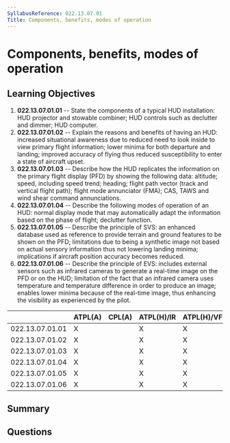 ```yaml
---
SyllabusReference: 022.13.07.01
Title: Components, benefits, modes of operation
---
```


# Components, benefits, modes of operation

## Learning Objectives

1. **022.13.07.01.01** -- State the components of a typical HUD installation:
   HUD projector and stowable combiner; HUD controls such as declutter and
   dimmer; HUD computer.
2. **022.13.07.01.02** -- Explain the reasons and benefits of having an HUD:
   increased situational awareness due to reduced need to look inside to view
   primary flight information; lower minima for both departure and landing;
   improved accuracy of flying thus reduced susceptibility to enter a state of
   aircraft upset.
3. **022.13.07.01.03** -- Describe how the HUD replicates the information on the
   primary flight display (PFD) by showing the following data: altitude; speed,
   including speed trend; heading; flight path vector (track and vertical flight
   path); flight mode annunciator (FMA); CAS, TAWS and wind shear command
   annunciations.
4. **022.13.07.01.04** -- Describe the following modes of operation of an HUD:
   normal display mode that may automatically adapt the information based on the
   phase of flight; declutter function.
5. **022.13.07.01.05** -- Describe the principle of SVS: an enhanced database
   used as reference to provide terrain and ground features to be shown on the
   PFD; limitations due to being a synthetic image not based on actual sensory
   information thus not lowering landing minima; implications if aircraft
   position accuracy becomes reduced.
6. **022.13.07.01.06** -- Describe the principle of EVS: includes external
   sensors such as infrared cameras to generate a real-time image on the PFD or
   on the HUD; limitation of the fact that an infrared camera uses temperature
   and temperature difference in order to produce an image; enables lower minima
   because of the real-time image, thus enhancing the visibility as experienced
   by the pilot.

|                 | ATPL(A) | CPL(A) | ATPL(H)/IR | ATPL(H)/VFR | CPL(H) | IR  | CBIR(A) |
| --------------- | ------- | ------ | ---------- | ----------- | ------ | --- | ------- |
| 022.13.07.01.01 | X       |        | X          | X           |        |     |         |
| 022.13.07.01.02 | X       |        | X          | X           |        |     |         |
| 022.13.07.01.03 | X       |        | X          | X           |        |     |         |
| 022.13.07.01.04 | X       |        | X          | X           |        |     |         |
| 022.13.07.01.05 | X       |        | X          | X           |        |     |         |
| 022.13.07.01.06 | X       |        | X          | X           |        |     |         |

## Summary

## Questions
